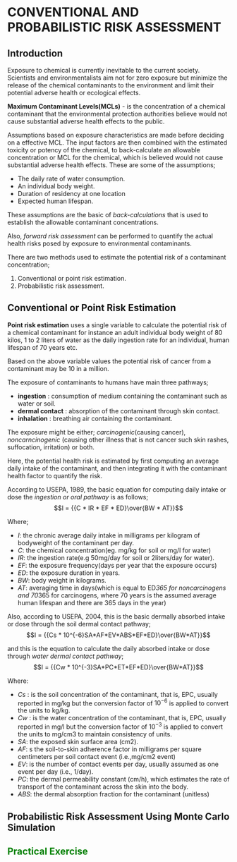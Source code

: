 # CONVENTIONAL AND PROBABILISTIC RISK ASSESSMENT
## Introduction
Exposure to chemical is currently inevitable to the current society. Scientists and environmentalists aim not for zero exposure but minimize the release of the chemical contaminants to the environment and limit their potential adverse health or ecological effects. 

**Maximum Contaminant Levels(MCLs)** - is the concentration of a chemical contaminant that the environmental protection authorities believe would not cause substantial adverse health effects to the public. 

Assumptions based on exposure characteristics are made before deciding on a effective MCL. The input factors are then combined with the estimated toxicity or potency of the chemical, to back-calculate an allowable concentration or MCL for the chemical, which is believed would not cause substantial adverse health effects. These are some of the assumptions; 

- The daily rate of water consumption.
- An individual body weight.
- Duration of residency at one location
- Expected human lifespan. 

These assumptions are the basic of *back-calculations* that is used to establish the allowable contaminant concentrations. 

Also, *forward risk assessment* can be performed to quantify the actual health risks posed by exposure to environmental contaminants. 

There are two methods  used to estimate the potential risk of a contaminant concentration; 

1. Conventional or point risk estimation.
2. Probabilistic risk assessment.

## Conventional or Point Risk Estimation 

**Point risk estimation** uses a single variable to calculate the potential risk of a chemical contaminant for instance an adult individual body weight of 80 kilos, 1 to 2 liters of water as the daily ingestion rate for an individual, human lifespan of 70 years etc. 

Based on the above variable values the potential risk of cancer from a contaminant may be 10 in a million. 

The exposure of contaminants to humans have main three pathways;

  - **ingestion** : consumption of medium containing the contaminant such as water or soil. 
  - **dermal contact** : absorption of the contaminant through skin contact.
  - **inhalation** : breathing air containing the contaminant. 

The exposure might be either; *carcinogenic*(causing cancer), *noncarncinogenic* (causing other illness that is not cancer such skin rashes, suffocation, irritation) or both. 

Here, the potential health risk is estimated by first computing an average daily intake of the contaminant, and then integrating it with the contaminant health factor to quantify the risk. 

According to USEPA, 1989, the basic equation for computing daily intake or dose the *ingestion or oral pathway* is as follows; $$I = {{C * IR * EF * ED}\over{BW * AT}}$$

Where;  

- $I$: the chronic average daily intake in milligrams per kilogram of bodyweight of the contaminant per day. 
- $C$: the chemical concentration(eg. mg/kg for soil or mg/l for water)
- $IR$: the ingestion rate(e.g 50mg/day for soil or 2liters/day for water). 
- $EF$: the exposure frequency(days per year that the exposure occurs)
- $ED$: the exposure duration in years. 
- $BW$: body weight in kilograms.
- $AT$: averaging time in days(which is equal to ED*365 for
noncarcinogens and 70*365 for carcinogens, where 70 years is the assumed average human lifespan and there are 365 days in the year)

Also, according to USEPA, 2004, this is the basic dermally absorbed intake or dose through the soil dermal contact pathway; $$I = {{Cs * 10^{-6}SA*AF*EV*ABS*EF*ED}\over{BW*AT}}$$

and this is the equation to calculate the daily absorbed intake or dose through *water dermal contact pathway*; $$I = {{Cw * 10^{-3}SA*PC*ET*EF*ED}\over{BW*AT}}$$

Where: 

- $Cs$ : is the soil concentration of the contaminant, that is, EPC, usually reported in mg/kg but the conversion factor of $10^{-6}$ is applied to convert the units to kg/kg. 
- $Cw$ : is the water concentration of the contaminant, that is, EPC, usually reported in mg/l but the conversion factor of $10^{-3}$ is applied to convert the units to mg/cm3 to maintain consistency of units. 
- $SA$: the exposed skin surface area (cm2). 
- $AF$: s the
soil-to-skin adherence factor in milligrams per square centimeters per soil contact event (i.e.,mg/cm2 event)
- $EV$: is the number of contact events per day, usually assumed as one event per day (i.e., 1/day). 
- $PC$: the dermal permeability constant (cm/h), which estimates the rate of transport of the contaminant across the skin into the body. 
- $ABS$: the dermal absorption fraction for the contaminant (unitless)



## Probabilistic Risk Assessment Using Monte Carlo Simulation

## <span style="color: green;">**Practical Exercise**</span> 
